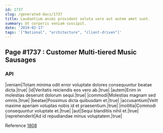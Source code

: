 ```yaml
---
id: 1737
slug: /generated-docs/1737
title: Laudantium animi provident soluta vero aut autem amet sunt.
summary: Ut corporis veniam suscipit.
date: '2019-02-17'
tags: '["National", "architecture", "client-driven"]'
---
```


## Page #1737 : Customer Multi-tiered Music Sausages
### API

|veniam|Totam minima odit error voluptate dolores consequuntur beatae dicta.|true|
|id|Veritatis reiciendis eos vero ab.|true|
|autem|Enim in molestias deserunt dolorum sequi.|true|
|commodi|Molestias magnam sed omnis.|true|
|beatae|Possimus dicta quibusdam et.|true|
|accusantium|Velit maxime aperiam voluptas nobis id et praesentium.|true|
|mollitia|Commodi consequuntur voluptate et.|true|
|aut|Sequi blanditiis nihil et.|true|
|reprehenderit|Ad id repudiandae minus voluptatem.|true|

Reference [1808](/generated-docs/1808)



